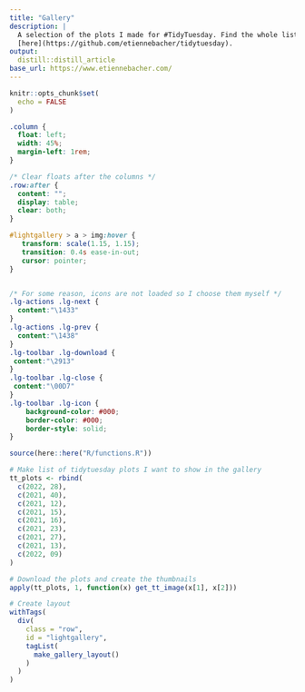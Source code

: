 ```yaml
---
title: "Gallery"
description: |
  A selection of the plots I made for #TidyTuesday. Find the whole list
  [here](https://github.com/etiennebacher/tidytuesday).
output:
  distill::distill_article
base_url: https://www.etiennebacher.com/
---
```


```r
knitr::opts_chunk$set(
  echo = FALSE
)
```


<head>

<link type="text/css" rel="stylesheet" href="https://cdnjs.cloudflare.com/ajax/libs/lightgallery/1.6.0/css/lightgallery.min.css" /> 
<script src="https://cdnjs.cloudflare.com/ajax/libs/lightgallery-js/1.4.1-beta.0/js/lightgallery.min.js"></script>

<!-- lightgallery plugins -->
<script src="https://cdnjs.cloudflare.com/ajax/libs/lg-fullscreen/1.2.1/lg-fullscreen.min.js"></script>
<script src="https://cdnjs.cloudflare.com/ajax/libs/lg-thumbnail/1.2.1/lg-thumbnail.min.js"></script>

</head>

```css
.column {
  float: left;
  width: 45%;
  margin-left: 1rem;
}

/* Clear floats after the columns */
.row:after {
  content: "";
  display: table;
  clear: both;
}

#lightgallery > a > img:hover {
   transform: scale(1.15, 1.15);
   transition: 0.4s ease-in-out;
   cursor: pointer;
}


/* For some reason, icons are not loaded so I choose them myself */
.lg-actions .lg-next {
  content:"\1433"
}
.lg-actions .lg-prev {
  content:"\1438"
}
.lg-toolbar .lg-download {
 content:"\2913"
}
.lg-toolbar .lg-close {
 content:"\00D7"
}
.lg-toolbar .lg-icon {
	background-color: #000;
	border-color: #000;
	border-style: solid;
}
```


```r
source(here::here("R/functions.R"))

# Make list of tidytuesday plots I want to show in the gallery
tt_plots <- rbind(
  c(2022, 28),
  c(2021, 40),
  c(2021, 12),
  c(2021, 15),
  c(2021, 16),
  c(2021, 23),
  c(2021, 27),
  c(2021, 13),
  c(2022, 09)
)

# Download the plots and create the thumbnails
apply(tt_plots, 1, function(x) get_tt_image(x[1], x[2]))
```

```r
# Create layout
withTags(
  div(
    class = "row",
    id = "lightgallery",
    tagList(
      make_gallery_layout()
    )
  )
)

```

<script type="text/javascript">
    lightGallery(document.getElementById('lightgallery'), {
      hideBarsDelay: 1500
    }); 
</script>
